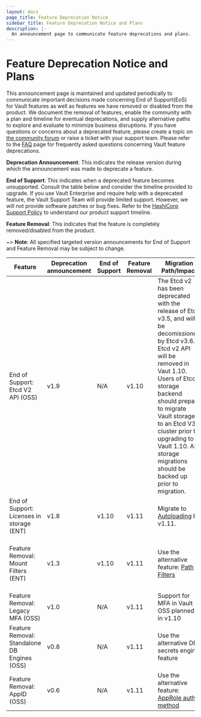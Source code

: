 ```yaml
---
layout: docs
page_title: Feature Deprecation Notice
sidebar_title: Feature Deprecation Notice and Plans
description: |-
  An announcement page to communicate feature deprecations and plans.
---
```


# Feature Deprecation Notice and Plans

This announcement page is maintained and updated periodically to communicate important decisions made concerning End of Support(EoS) for Vault features as well as features we have removed or disabled from the product. We document the removal of features, enable the community with a plan and timeline for eventual deprecations, and supply alternative paths to explore and evaluate to minimize business disruptions. If you have questions or concerns about a deprecated feature, please create a topic on [the community forum](https://discuss.hashicorp.com/c/vault/30) or raise a ticket with your support team. Please refer to the [FAQ](/vault/docs/deprecation/faq) page for frequently asked questions concerning Vault feature deprecations.

**Deprecation Announcement**: This indicates the release version during which the announcement was made to deprecate a feature.

**End of Support**: This indicates when a deprecated feature becomes unsupported. Consult the table below and consider the timeline provided to upgrade. If you use Vault Enterprise and require help with a deprecated feature, the Vault Support Team will provide limited support. However, we will not provide software patches or bug fixes. Refer to the [HashiCorp Support Policy](https://support.hashicorp.com/hc/en-us/articles/360021185113-Support-Period-and-End-of-Life-EOL-Policy) to understand our product support timeline.

**Feature Removal**: This indicates that the feature is completely removed/disabled from the product.

~> **Note**: All specified targeted version announcements for End of Support and Feature Removal may be subject to change.


| Feature                | Deprecation announcement | End of Support  | Feature Removal | Migration Path/Impact  | Resources |
| -----------------------| ------------------------ | --------------- |---------------- | -| --------- |
| End of Support: Etcd V2 API (OSS) | v1.9 | N/A | v1.10 | The Etcd v2 has been deprecated with the release of Etcd v3.5, and will be decomissioned by Etcd v3.6. Etcd v2 API will be removed in Vaut 1.10. Users of Etcd storage backend should prepare to migrate Vault storage to an Etcd V3 cluster prior to upgrading to Vault 1.10. All storage migrations should be backed up prior to migration.  | [Etcd Storage Backend](/vault/docs/configuration/storage/etcd)
| End of Support: Licenses in storage (ENT) | v1.8 | v1.10 | v1.11 | Migrate to [Autoloading](/vault/docs/enterprise/license/autoloading) by v1.11.| [Vault License](/vault/docs/enterprise/license) [System Backend](https://www.vaultproject.io/api-docs/system/license) [FAQ](/vault/docs/enterprise/license/faq)
| Feature Removal: Mount Filters (ENT) | v1.3 | v1.10 | v1.11 | Use the alternative feature: [Path Filters](https://www.vaultproject.io/api-docs/system/replication/replication-performance#create-paths-filter) | [API Deprecation Notice](https://www.vaultproject.io/api-docs/system/replication/replication-performance#create-mounts-filter-deprecated) [Filter Mount Replication Deprecation Notice](/vault/docs/upgrading/upgrade-to-1.3.0#filtered-mount-replication-deprecation)
| Feature Removal: Legacy MFA (OSS) | v1.0 | N/A | v1.11 | Support for MFA in Vault OSS planned in v1.10 | [Multi-Factor Authentication](/vault/docs/auth/mfa)
| Feature Removal: Standalone DB Engines (OSS) | v0.8 | N/A | v1.11 | Use the alternative DB secrets engine feature | [DB secrets engine](/vault/docs/secrets/databases)
| Feature Removal: AppID (OSS) | v0.6 | N/A | v1.11 | Use the alternative feature: [AppRole auth method](https://www.vaultproject.io/docs/auth/approle) | [AppID Auth Method Deprecation Notice](/vault/docs/auth/app-id)
